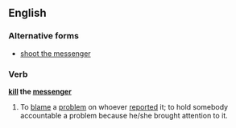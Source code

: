 ==English==

===Alternative forms===
*[[shoot the messenger]]

===Verb===
'''[[kill]] the [[messenger]]'''

# {{idiom}} To [[blame]] a [[problem]] on whoever [[report]]ed it; to hold somebody accountable a problem because he/she brought attention to it.